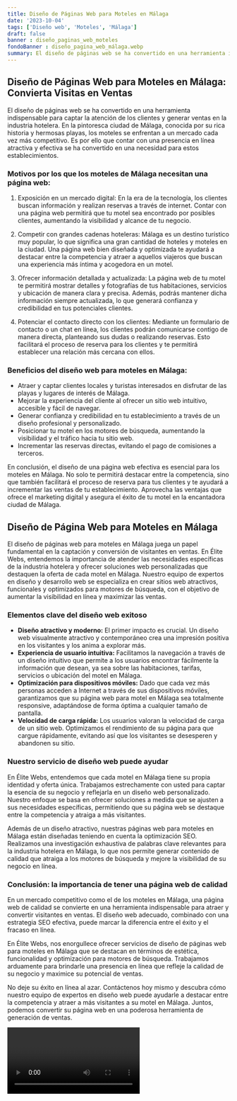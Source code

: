 ```yaml
---
title: Diseño de Páginas Web para Moteles en Málaga
date: '2023-10-04'
tags: ['Diseño web', 'Moteles', 'Málaga']
draft: false
banner : diseño_paginas_web_moteles
fondoBanner : diseño_pagina_web_málaga.webp
summary: El diseño de páginas web se ha convertido en una herramienta indispensable para captar la atención de los clientes y generar ventas en la industria hotelera. En la pintoresca ciudad de Málaga, conocida por su rica historia y hermosas playas, los moteles se enfrentan a un mercado cada vez más competitivo. Es por ello que contar con una presencia en línea atractiva y efectiva se ha convertido en una necesidad para estos establecimientos.
---
```


## Diseño de Páginas Web para Moteles en Málaga: Convierta Visitas en Ventas

El diseño de páginas web se ha convertido en una herramienta indispensable para captar la atención de los clientes y generar ventas en la industria hotelera. En la pintoresca ciudad de Málaga, conocida por su rica historia y hermosas playas, los moteles se enfrentan a un mercado cada vez más competitivo. Es por ello que contar con una presencia en línea atractiva y efectiva se ha convertido en una necesidad para estos establecimientos.

### Motivos por los que los moteles de Málaga necesitan una página web:

1. Exposición en un mercado digital: En la era de la tecnología, los clientes buscan información y realizan reservas a través de internet. Contar con una página web permitirá que tu motel sea encontrado por posibles clientes, aumentando la visibilidad y alcance de tu negocio.

2. Competir con grandes cadenas hoteleras: Málaga es un destino turístico muy popular, lo que significa una gran cantidad de hoteles y moteles en la ciudad. Una página web bien diseñada y optimizada te ayudará a destacar entre la competencia y atraer a aquellos viajeros que buscan una experiencia más íntima y acogedora en un motel.

3. Ofrecer información detallada y actualizada: La página web de tu motel te permitirá mostrar detalles y fotografías de tus habitaciones, servicios y ubicación de manera clara y precisa. Además, podrás mantener dicha información siempre actualizada, lo que generará confianza y credibilidad en tus potenciales clientes.

4. Potenciar el contacto directo con los clientes: Mediante un formulario de contacto o un chat en línea, los clientes podrán comunicarse contigo de manera directa, planteando sus dudas o realizando reservas. Esto facilitará el proceso de reserva para los clientes y te permitirá establecer una relación más cercana con ellos.

### Beneficios del diseño web para moteles en Málaga:

- Atraer y captar clientes locales y turistas interesados en disfrutar de las playas y lugares de interés de Málaga.
- Mejorar la experiencia del cliente al ofrecer un sitio web intuitivo, accesible y fácil de navegar.
- Generar confianza y credibilidad en tu establecimiento a través de un diseño profesional y personalizado.
- Posicionar tu motel en los motores de búsqueda, aumentando la visibilidad y el tráfico hacia tu sitio web.
- Incrementar las reservas directas, evitando el pago de comisiones a terceros.

En conclusión, el diseño de una página web efectiva es esencial para los moteles en Málaga. No solo te permitirá destacar entre la competencia, sino que también facilitará el proceso de reserva para tus clientes y te ayudará a incrementar las ventas de tu establecimiento. Aprovecha las ventajas que ofrece el marketing digital y asegura el éxito de tu motel en la encantadora ciudad de Málaga.

<GifSeo />

<Cta />

## Diseño de Página Web para Moteles en Málaga

El diseño de páginas web para moteles en Málaga juega un papel fundamental en la captación y conversión de visitantes en ventas. En Élite Webs, entendemos la importancia de atender las necesidades específicas de la industria hotelera y ofrecer soluciones web personalizadas que destaquen la oferta de cada motel en Málaga. Nuestro equipo de expertos en diseño y desarrollo web se especializa en crear sitios web atractivos, funcionales y optimizados para motores de búsqueda, con el objetivo de aumentar la visibilidad en línea y maximizar las ventas.

### Elementos clave del diseño web exitoso

* **Diseño atractivo y moderno:** El primer impacto es crucial. Un diseño web visualmente atractivo y contemporáneo crea una impresión positiva en los visitantes y los anima a explorar más.
* **Experiencia de usuario intuitiva:** Facilitamos la navegación a través de un diseño intuitivo que permite a los usuarios encontrar fácilmente la información que desean, ya sea sobre las habitaciones, tarifas, servicios o ubicación del motel en Málaga.
* **Optimización para dispositivos móviles:** Dado que cada vez más personas acceden a Internet a través de sus dispositivos móviles, garantizamos que su página web para motel en Málaga sea totalmente responsive, adaptándose de forma óptima a cualquier tamaño de pantalla.
* **Velocidad de carga rápida:** Los usuarios valoran la velocidad de carga de un sitio web. Optimizamos el rendimiento de su página para que cargue rápidamente, evitando así que los visitantes se desesperen y abandonen su sitio.

### Nuestro servicio de diseño web puede ayudar

En Élite Webs, entendemos que cada motel en Málaga tiene su propia identidad y oferta única. Trabajamos estrechamente con usted para captar la esencia de su negocio y reflejarla en un diseño web personalizado. Nuestro enfoque se basa en ofrecer soluciones a medida que se ajusten a sus necesidades específicas, permitiendo que su página web se destaque entre la competencia y atraiga a más visitantes.

Además de un diseño atractivo, nuestras páginas web para moteles en Málaga están diseñadas teniendo en cuenta la optimización SEO. Realizamos una investigación exhaustiva de palabras clave relevantes para la industria hotelera en Málaga, lo que nos permite generar contenido de calidad que atraiga a los motores de búsqueda y mejore la visibilidad de su negocio en línea.

### Conclusión: la importancia de tener una página web de calidad

En un mercado competitivo como el de los moteles en Málaga, una página web de calidad se convierte en una herramienta indispensable para atraer y convertir visitantes en ventas. El diseño web adecuado, combinado con una estrategia SEO efectiva, puede marcar la diferencia entre el éxito y el fracaso en línea.

En Élite Webs, nos enorgullece ofrecer servicios de diseño de páginas web para moteles en Málaga que se destacan en términos de estética, funcionalidad y optimización para motores de búsqueda. Trabajamos arduamente para brindarle una presencia en línea que refleje la calidad de su negocio y maximice su potencial de ventas.

No deje su éxito en línea al azar. Contáctenos hoy mismo y descubra cómo nuestro equipo de expertos en diseño web puede ayudarle a destacar entre la competencia y atraer a más visitantes a su motel en Málaga. Juntos, podemos convertir su página web en una poderosa herramienta de generación de ventas.

<Video />

<CtaBot job='Moteles' city='Málaga'/>

<Gmaps query='Málaga+españa+maps' />